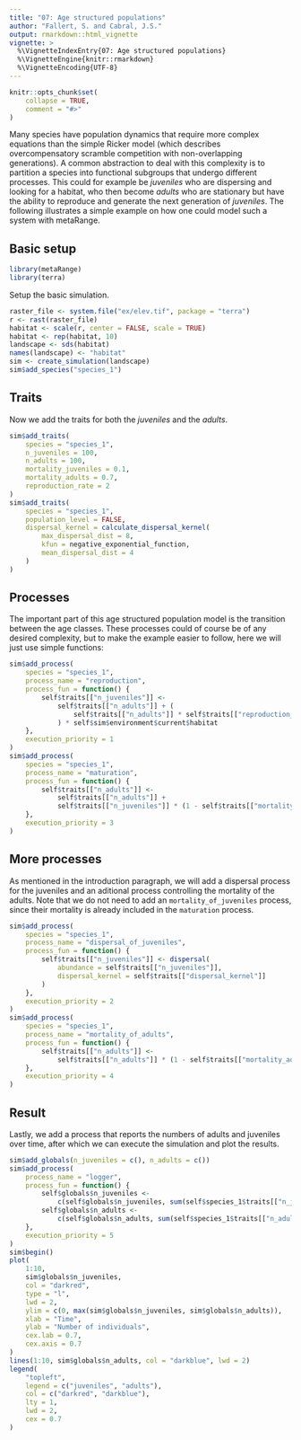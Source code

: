 ```yaml
---
title: "07: Age structured populations"
author: "Fallert, S. and Cabral, J.S."
output: rmarkdown::html_vignette
vignette: >
  %\VignetteIndexEntry{07: Age structured populations}
  %\VignetteEngine{knitr::rmarkdown}
  %\VignetteEncoding{UTF-8}
---
```


```r
knitr::opts_chunk$set(
    collapse = TRUE,
    comment = "#>"
)
```
Many species have population dynamics that require more complex equations than the simple Ricker model (which describes overcompensatory scramble competition with non-overlapping generations).
A common abstraction to deal with this complexity is to partition a species into functional subgroups that undergo different processes.
This could for example be *juveniles* who are dispersing and looking for a habitat, who then become *adults* who are stationary but have the ability to reproduce and generate the next generation of *juveniles*.
The following illustrates a simple example on how one could model such a system with metaRange.


## Basic setup
```r
library(metaRange)
library(terra)
```

Setup the basic simulation.
```r
raster_file <- system.file("ex/elev.tif", package = "terra")
r <- rast(raster_file)
habitat <- scale(r, center = FALSE, scale = TRUE)
habitat <- rep(habitat, 10)
landscape <- sds(habitat)
names(landscape) <- "habitat"
sim <- create_simulation(landscape)
sim$add_species("species_1")
```


## Traits
Now we add the traits for both the *juveniles* and the *adults*.
```r
sim$add_traits(
    species = "species_1",
    n_juveniles = 100,
    n_adults = 100,
    mortality_juveniles = 0.1,
    mortality_adults = 0.7,
    reproduction_rate = 2
)
sim$add_traits(
    species = "species_1",
    population_level = FALSE,
    dispersal_kernel = calculate_dispersal_kernel(
        max_dispersal_dist = 8,
        kfun = negative_exponential_function,
        mean_dispersal_dist = 4
    )
)
```

## Processes
The important part of this age structured population model is the transition between the age classes.
These processes could of course be of any desired complexity, but to make the example easier to follow, here we will just use simple functions:
```r
sim$add_process(
    species = "species_1",
    process_name = "reproduction",
    process_fun = function() {
        self$traits[["n_juveniles"]] <-
            self$traits[["n_adults"]] + (
                self$traits[["n_adults"]] * self$traits[["reproduction_rate"]]
            ) * self$sim$environment$current$habitat
    },
    execution_priority = 1
)
sim$add_process(
    species = "species_1",
    process_name = "maturation",
    process_fun = function() {
        self$traits[["n_adults"]] <-
            self$traits[["n_adults"]] +
            self$traits[["n_juveniles"]] * (1 - self$traits[["mortality_juveniles"]])
    },
    execution_priority = 3
)
```

## More processes
As mentioned in the introduction paragraph, we will add a dispersal process for the juveniles and an aditional process controlling the mortality of the adults.
Note that we do not need to add an `mortality_of_juveniles` process, since their mortality is already included in the `maturation` process.
```r
sim$add_process(
    species = "species_1",
    process_name = "dispersal_of_juveniles",
    process_fun = function() {
        self$traits[["n_juveniles"]] <- dispersal(
            abundance = self$traits[["n_juveniles"]],
            dispersal_kernel = self$traits[["dispersal_kernel"]]
        )
    },
    execution_priority = 2
)
sim$add_process(
    species = "species_1",
    process_name = "mortality_of_adults",
    process_fun = function() {
        self$traits[["n_adults"]] <-
            self$traits[["n_adults"]] * (1 - self$traits[["mortality_adults"]])
    },
    execution_priority = 4
)
```

## Result
Lastly, we add a process that reports the numbers of adults and juveniles over time, after which we can execute the simulation and plot the results.
```r
sim$add_globals(n_juveniles = c(), n_adults = c())
sim$add_process(
    process_name = "logger",
    process_fun = function() {
        self$globals$n_juveniles <-
            c(self$globals$n_juveniles, sum(self$species_1$traits[["n_juveniles"]]))
        self$globals$n_adults <-
            c(self$globals$n_adults, sum(self$species_1$traits[["n_adults"]]))
    },
    execution_priority = 5
)
sim$begin()
plot(
    1:10,
    sim$globals$n_juveniles,
    col = "darkred",
    type = "l",
    lwd = 2,
    ylim = c(0, max(sim$globals$n_juveniles, sim$globals$n_adults)),
    xlab = "Time",
    ylab = "Number of individuals",
    cex.lab = 0.7,
    cex.axis = 0.7
)
lines(1:10, sim$globals$n_adults, col = "darkblue", lwd = 2)
legend(
    "topleft",
    legend = c("juveniles", "adults"),
    col = c("darkred", "darkblue"),
    lty = 1,
    lwd = 2,
    cex = 0.7
)
```

